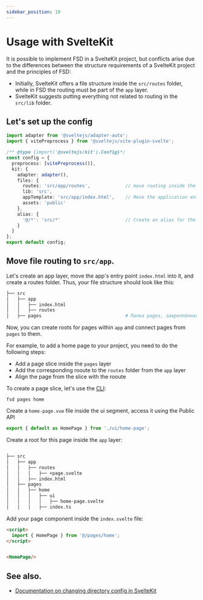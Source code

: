 ```yaml
---
sidebar_position: 10
---
```

# Usage with SvelteKit

It is possible to implement FSD in a SvelteKit project, but conflicts arise due to the differences between the structure requirements of a SvelteKit project and the principles of FSD: 

- Initially, SvelteKit offers a file structure inside the `src/routes` folder, while in FSD the routing must be part of the `app` layer.
- SvelteKit suggests putting everything not related to routing in the `src/lib` folder.


## Let's set up the config

```ts title="svelte.config.ts"
import adapter from '@sveltejs/adapter-auto';
import { vitePreprocess } from '@sveltejs/vite-plugin-svelte';

/** @type {import('@sveltejs/kit').Config}*/
const config = {
  preprocess: [vitePreprocess()],
  kit: {
    adapter: adapter(),
    files: {
      routes: 'src/app/routes',             // move routing inside the app layer
      lib: 'src',
      appTemplate: 'src/app/index.html',    // Move the application entry point inside the app layer
      assets: 'public'
    },
    alias: {
      '@/*': 'src/*'                        // Create an alias for the src directory
    }
  }
};
export default config;
```

## Move file routing to `src/app`.

Let's create an app layer, move the app's entry point `index.html` into it, and create a routes folder.
Thus, your file structure should look like this:

```sh
├── src
│   ├── app
│   │   ├── index.html
│   │   ├── routes                        
│   ├── pages                               # Папка pages, закреплённая за FSD
```

Now, you can create roots for pages within `app` and connect pages from `pages` to them.

For example, to add a home page to your project, you need to do the following steps:
- Add a page slice inside the `pages` layer
- Add the corresponding rooute to the `routes` folder from the `app` layer
- Align the page from the slice with the rooute

To create a page slice, let's use the [CLI](https://github.com/feature-sliced/cli):

```shell
fsd pages home
```

Create a ``home-page.vue`` file inside the ui segment, access it using the Public API

```ts title="src/pages/home/index.ts"
export { default as HomePage } from './ui/home-page';
```

Create a root for this page inside the `app` layer:

```sh

├── src
│   ├── app
│   │   ├── routes
│   │   │   ├── +page.svelte
│   │   ├── index.html
│   ├── pages
│   │   ├── home
│   │   │   ├── ui
│   │   │   │   ├── home-page.svelte
│   │   │   ├── index.ts
```

Add your page component inside the `index.svelte` file:

```html title="src/app/routes/+page.svelte"
<script>
  import { HomePage } from '@/pages/home';
</script>


<HomePage/>
```

## See also.

- [Documentation on changing directory config in SvelteKit](https://kit.svelte.dev/docs/configuration#files)


